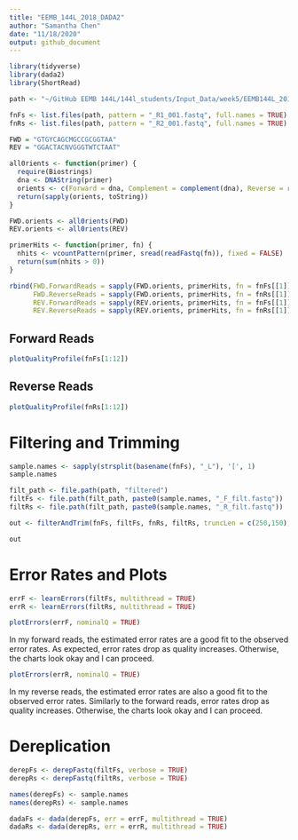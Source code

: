 ```yaml
---
title: "EEMB_144L_2018_DADA2"
author: "Samantha Chen"
date: "11/18/2020"
output: github_document
---
```


```r
library(tidyverse)
library(dada2)
library(ShortRead)
```

```r
path <- "~/GitHub EEMB 144L/144l_students/Input_Data/week5/EEMB144L_2018_fastq/"

fnFs <- list.files(path, pattern = "_R1_001.fastq", full.names = TRUE)
fnRs <- list.files(path, pattern = "_R2_001.fastq", full.names = TRUE)
```

```r
FWD = "GTGYCAGCMGCCGCGGTAA"
REV = "GGACTACNVGGGTWTCTAAT"

all0rients <- function(primer) {
  require(Biostrings)
  dna <- DNAString(primer)
  orients <- c(Forward = dna, Complement = complement(dna), Reverse = reverse(dna), RevComp = reverseComplement(dna))
  return(sapply(orients, toString))
}

FWD.orients <- all0rients(FWD)
REV.orients <- all0rients(REV)
```

```r
primerHits <- function(primer, fn) {
  nhits <- vcountPattern(primer, sread(readFastq(fn)), fixed = FALSE)
  return(sum(nhits > 0))
}

rbind(FWD.ForwardReads = sapply(FWD.orients, primerHits, fn = fnFs[[1]]), 
      FWD.ReverseReads = sapply(FWD.orients, primerHits, fn = fnRs[[1]]), 
      REV.ForwardReads = sapply(REV.orients, primerHits, fn = fnFs[[1]]), 
      REV.ReverseReads = sapply(REV.orients, primerHits, fn = fnRs[[1]]))
```

## Forward Reads

```r
plotQualityProfile(fnFs[1:12])
```

## Reverse Reads

```r
plotQualityProfile(fnRs[1:12])
```
# Filtering and Trimming

```r
sample.names <- sapply(strsplit(basename(fnFs), "_L"), '[', 1)
sample.names

filt_path <- file.path(path, "filtered")
filtFs <- file.path(filt_path, paste0(sample.names, "_F_filt.fastq"))
filtRs <- file.path(filt_path, paste0(sample.names, "_R_filt.fastq"))
```

```r
out <- filterAndTrim(fnFs, filtFs, fnRs, filtRs, truncLen = c(250,150), maxN = 0, maxEE = c(2,2), truncQ = 2, rm.phix = TRUE, compress = TRUE)

out

```

# Error Rates and Plots

```r
errF <- learnErrors(filtFs, multithread = TRUE)
errR <- learnErrors(filtRs, multithread = TRUE)
```

```r
plotErrors(errF, nominalQ = TRUE)

```
In my forward reads, the estimated error rates are a good fit to the observed error rates. As expected, error rates drop as quality increases. Otherwise, the charts look okay and I can proceed.

```r
plotErrors(errR, nominalQ = TRUE)
```
In my reverse reads, the estimated error rates are also a good fit to the observed error rates. Similarly to the forward reads, error rates drop as quality increases. Otherwise, the charts look okay and I can proceed.

# Dereplication

```r
derepFs <- derepFastq(filtFs, verbose = TRUE)
derepRs <- derepFastq(filtRs, verbose = TRUE)

names(derepFs) <- sample.names
names(derepRs) <- sample.names
```

```r
dadaFs <- dada(derepFs, err = errF, multithread = TRUE)
dadaRs <- dada(derepRs, err = errR, multithread = TRUE)
```

